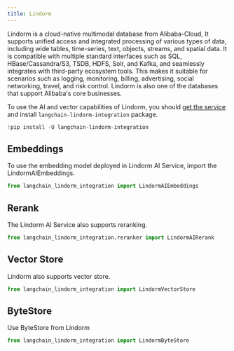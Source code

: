 ```yaml
---
title: Lindorm
---
```


Lindorm is a cloud-native multimodal database from Alibaba-Cloud, It supports unified access and integrated processing of various types of data, including wide tables, time-series, text, objects, streams, and spatial data. It is compatible with multiple standard interfaces such as SQL, HBase/Cassandra/S3, TSDB, HDFS, Solr, and Kafka, and seamlessly integrates with third-party ecosystem tools. This makes it suitable for scenarios such as logging, monitoring, billing, advertising, social networking, travel, and risk control. Lindorm is also one of the databases that support Alibaba's core businesses.

To use the AI and vector capabilities of Lindorm, you should [get the service](https://help.aliyun.com/document_detail/174640.html?spm=a2c4g.11186623.help-menu-172543.d_0_1_0.4c6367558DN8Uq) and install `langchain-lindorm-integration` package.

```python
!pip install -U langchain-lindorm-integration
```

## Embeddings

To use the embedding model deployed in Lindorm AI Service, import the LindormAIEmbeddings.

```python
from langchain_lindorm_integration import LindormAIEmbeddings
```

## Rerank

The Lindorm AI Service also supports reranking.

```python
from langchain_lindorm_integration.reranker import LindormAIRerank
```

## Vector Store

Lindorm also supports vector store.

```python
from langchain_lindorm_integration import LindormVectorStore
```

## ByteStore

Use ByteStore from Lindorm

```python
from langchain_lindorm_integration import LindormByteStore
```
